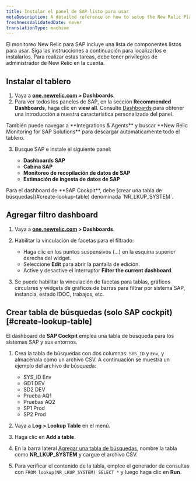 ```yaml
---
title: Instalar el panel de SAP listo para usar
metaDescription: A detailed reference on how to setup the New Relic Platform for the SAP environment
freshnessValidatedDate: never
translationType: machine
---
```


El monitoreo New Relic para SAP incluye una lista de componentes listos para usar. Siga las instrucciones a continuación para localizarlos e instalarlos. Para realizar estas tareas, debe tener privilegios de administrador de New Relic en la cuenta.

## Instalar el tablero

1. Vaya a **[one.newrelic.com](https://one.newrelic.com) &gt; Dashboards**.
2. Para ver todos los paneles de SAP, en la sección **Recommended Dashboards**, haga clic en **view all**. Consulte [Dashboards](/docs/query-your-data/explore-query-data/dashboards/introduction-dashboards/) para obtener una introducción a nuestra característica personalizada del panel.

<Callout variant="important">
  También puede navegar a **Integrations &amp; Agents** y buscar **New Relic Monitoring for SAP Solutions** para descargar automáticamente todo el tablero.
</Callout>

3. Busque SAP e instale el siguiente panel:

   * **Dashboards SAP**
   * **Cabina SAP**
   * **Monitoreo de recopilación de datos de SAP**
   * **Estimación de ingesta de datos de SAP**

<Callout variant="important">
  Para el dashboard de **SAP Cockpit**, debe [crear una tabla de búsquedas](#create-lookup-table) denominada `NR_LKUP_SYSTEM`.
</Callout>

## Agregar filtro dashboard

1. Vaya a **[one.newrelic.com](https://one.newrelic.com) &gt; Dashboards**.

2. Habilitar la vinculación de facetas para el filtrado:

   * Haga clic en los puntos suspensivos (…) en la esquina superior derecha del widget.
   * Seleccione **Edit** para abrir la pantalla de edición.
   * Active y desactive el interruptor **Filter the current dashboard**.

3. Se puede habilitar la vinculación de facetas para tablas, gráficos circulares y widgets de gráficos de barras para filtrar por sistema SAP, instancia, estado IDOC, trabajos, etc.

## Crear tabla de búsquedas (solo SAP cockpit) [#create-lookup-table]

El dashboard de **SAP Cockpit** emplea una tabla de búsqueda para los sistemas SAP y sus entornos.

1. Crea la tabla de búsquedas con dos columnas: `SYS_ID` y `Env`, y almacénala como un archivo CSV. A continuación se muestra un ejemplo del archivo de búsqueda:

   * SYS\_ID Env
   * GD1 DEV
   * SD2 DEV
   * Prueba AQ1
   * Pruebas AQ2
   * SP1 Prod
   * SP2 Prod

2. Vaya a **Log &gt; Lookup Table** en el menú.

3. Haga clic en **Add a table**.

4. En la barra lateral [Agregar una tabla de búsquedas](/docs/logs/ui-data/lookup-tables-ui/), nombre la tabla como **NR\_LKUP\_SYSTEM** y cargue el archivo CSV.

5. Para verificar el contenido de la tabla, emplee el generador de consultas con `FROM lookup(NR_LKUP_SYSTEM) SELECT *` y luego haga clic en **Run**.
